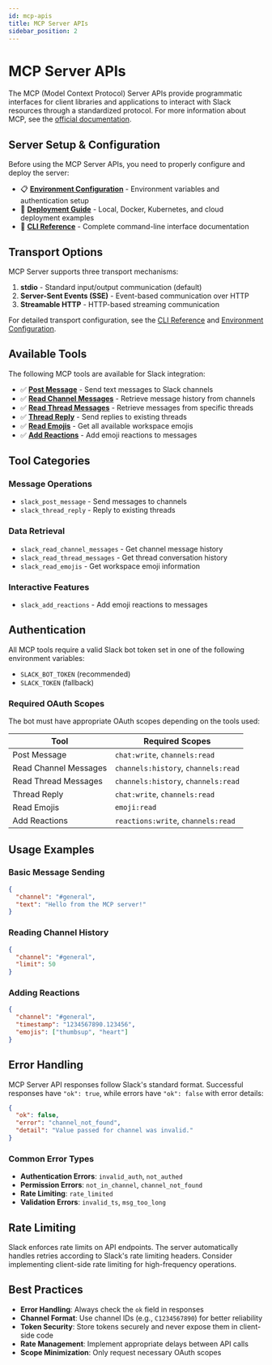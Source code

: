 ```yaml
---
id: mcp-apis
title: MCP Server APIs
sidebar_position: 2
---
```


# MCP Server APIs

The MCP (Model Context Protocol) Server APIs provide programmatic interfaces for client libraries and applications to interact with Slack resources through a standardized protocol. For more information about MCP, see the [official documentation](https://modelcontextprotocol.io/docs/getting-started/intro).

## Server Setup & Configuration

Before using the MCP Server APIs, you need to properly configure and deploy the server:

- 📋 [**Environment Configuration**](../environment-configuration.mdx) - Environment variables and authentication setup
- 🚀 [**Deployment Guide**](../deployment-guide.mdx) - Local, Docker, Kubernetes, and cloud deployment examples  
- 🔧 [**CLI Reference**](./cli-reference.mdx) - Complete command-line interface documentation

## Transport Options

MCP Server supports three transport mechanisms:

1. **stdio** - Standard input/output communication (default)
2. **Server-Sent Events (SSE)** - Event-based communication over HTTP
3. **Streamable HTTP** - HTTP-based streaming communication

For detailed transport configuration, see the [CLI Reference](./cli-reference.mdx) and [Environment Configuration](../environment-configuration.mdx).

## Available Tools

The following MCP tools are available for Slack integration:

- ✅ [**Post Message**](./end-points/slack_post_message.mdx) - Send text messages to Slack channels
- ✅ [**Read Channel Messages**](./end-points/slack_read_channel_messages.mdx) - Retrieve message history from channels
- ✅ [**Read Thread Messages**](./end-points/slack_read_thread_messages.mdx) - Retrieve messages from specific threads
- ✅ [**Thread Reply**](./end-points/slack_thread_reply.mdx) - Send replies to existing threads
- ✅ [**Read Emojis**](./end-points/slack_read_emojis.mdx) - Get all available workspace emojis
- ✅ [**Add Reactions**](./end-points/slack_add_reactions.mdx) - Add emoji reactions to messages

## Tool Categories

### **Message Operations**
- `slack_post_message` - Send messages to channels
- `slack_thread_reply` - Reply to existing threads

### **Data Retrieval**
- `slack_read_channel_messages` - Get channel message history
- `slack_read_thread_messages` - Get thread conversation history
- `slack_read_emojis` - Get workspace emoji information

### **Interactive Features**
- `slack_add_reactions` - Add emoji reactions to messages

## Authentication

All MCP tools require a valid Slack bot token set in one of the following environment variables:
- `SLACK_BOT_TOKEN` (recommended)
- `SLACK_TOKEN` (fallback)

### Required OAuth Scopes

The bot must have appropriate OAuth scopes depending on the tools used:

| Tool | Required Scopes |
|------|----------------|
| Post Message | `chat:write`, `channels:read` |
| Read Channel Messages | `channels:history`, `channels:read` |
| Read Thread Messages | `channels:history`, `channels:read` |
| Thread Reply | `chat:write`, `channels:read` |
| Read Emojis | `emoji:read` |
| Add Reactions | `reactions:write`, `channels:read` |

## Usage Examples

### Basic Message Sending
```json
{
  "channel": "#general",
  "text": "Hello from the MCP server!"
}
```

### Reading Channel History
```json
{
  "channel": "#general",
  "limit": 50
}
```

### Adding Reactions
```json
{
  "channel": "#general",
  "timestamp": "1234567890.123456",
  "emojis": ["thumbsup", "heart"]
}
```

## Error Handling

MCP Server API responses follow Slack's standard format. Successful responses have `"ok": true`, while errors have `"ok": false` with error details:

```json
{
  "ok": false,
  "error": "channel_not_found",
  "detail": "Value passed for channel was invalid."
}
```

### Common Error Types

- **Authentication Errors**: `invalid_auth`, `not_authed`
- **Permission Errors**: `not_in_channel`, `channel_not_found`
- **Rate Limiting**: `rate_limited`
- **Validation Errors**: `invalid_ts`, `msg_too_long`

## Rate Limiting

Slack enforces rate limits on API endpoints. The server automatically handles retries according to Slack's rate limiting headers. Consider implementing client-side rate limiting for high-frequency operations.

## Best Practices

- **Error Handling**: Always check the `ok` field in responses
- **Channel Format**: Use channel IDs (e.g., `C1234567890`) for better reliability
- **Token Security**: Store tokens securely and never expose them in client-side code
- **Rate Management**: Implement appropriate delays between API calls
- **Scope Minimization**: Only request necessary OAuth scopes
